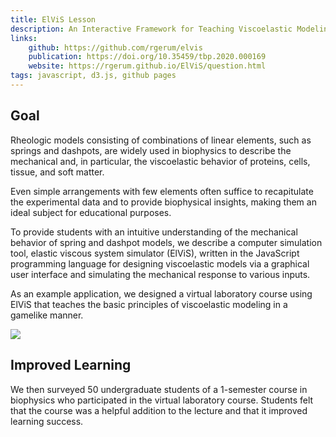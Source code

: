 ```yaml
---
title: ElViS Lesson
description: An Interactive Framework for Teaching Viscoelastic Modeling.
links:
    github: https://github.com/rgerum/elvis
    publication: https://doi.org/10.35459/tbp.2020.000169
    website: https://rgerum.github.io/ElViS/question.html
tags: javascript, d3.js, github pages
---
```


## Goal

Rheologic models consisting of combinations of linear elements, such as springs and dashpots, are widely used in
biophysics to describe the mechanical and, in particular, the viscoelastic behavior of proteins, cells, tissue, and
soft matter.

Even simple arrangements with few elements often suffice to recapitulate the experimental data and to provide biophysical
insights, making them an ideal subject for educational purposes.

To provide students with an intuitive understanding
of the mechanical behavior of spring and dashpot models, we describe a computer simulation tool, elastic viscous
system simulator (ElViS), written in the JavaScript programming language for designing viscoelastic models via a
graphical user interface and simulating the mechanical response to various inputs.

As an example application, we
designed a virtual laboratory course using ElViS that teaches the basic principles of viscoelastic modeling in a
gamelike manner.

<Tags/>

<Image width={968} height={795} priority={true} src="/elvis/overview.jpg"/>

## Improved Learning
We then surveyed 50 undergraduate students of a 1-semester course in biophysics who participated in
the virtual laboratory course. Students felt that the course was a helpful addition to the lecture and that it
improved learning success.

<ElvisExample />


